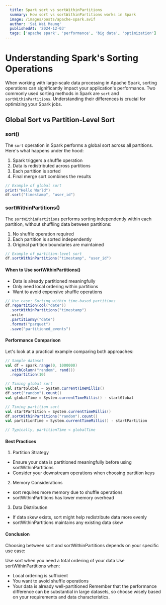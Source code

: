 ```yaml
---
  title: Spark sort vs sortWithinPartitions
  summary: How sort vs sortWithinPartitions works in Spark
  image: /images/posts/apache-spark.avif
  author: 'Sai Wai Maung'
  publishedAt: '2024-12-03'
  tags: ['apache spark', 'performance', 'big data', 'optimization']
---
```


# Understanding Spark's Sorting Operations

When working with large-scale data processing in Apache Spark, sorting operations can significantly impact your application's performance. Two commonly used sorting methods in Spark are `sort` and `sortWithinPartitions`. Understanding their differences is crucial for optimizing your Spark jobs.

## Global Sort vs Partition-Level Sort

### sort()
The `sort` operation in Spark performs a global sort across all partitions. Here's what happens under the hood:

1. Spark triggers a shuffle operation
2. Data is redistributed across partitions
3. Each partition is sorted
4. Final merge sort combines the results


```scala
// Example of global sort
print("Hello World")
df.sort("timestamp", "user_id")
```

### sortWithinPartitions()
The `sortWithinPartitions` performs sorting independently within each partition, without shuffling data between partitions:

1. No shuffle operation required
2. Each partition is sorted independently
3. Original partition boundaries are maintained

```scala
// Example of partition-level sort
df.sortWithinPartitions("timestamp", "user_id")
```

#### When to Use sortWithinPartitions()
- Data is already partitioned meaningfully
- Only need local ordering within partitions
- Want to avoid expensive shuffle operations

```scala
// Use case: Sorting within time-based partitions
df.repartition(col("date"))
  .sortWithinPartitions("timestamp")
  .write
  .partitionBy("date")
  .format("parquet")
  .save("partitioned_events")
```

#### Performance Comparison
Let's look at a practical example comparing both approaches:

```scala
// Sample dataset
val df = spark.range(0, 1000000)
  .withColumn("random", rand())
  .repartition(10)

// Timing global sort
val startGlobal = System.currentTimeMillis()
df.sort("random").count()
val globalTime = System.currentTimeMillis() - startGlobal

// Timing partition sort
val startPartition = System.currentTimeMillis()
df.sortWithinPartitions("random").count()
val partitionTime = System.currentTimeMillis() - startPartition

// Typically, partitionTime < globalTime
```

#### Best Practices
1. Partition Strategy
  - Ensure your data is partitioned meaningfully before using sortWithinPartitions
  - Consider your downstream operations when choosing partition keys
2. Memory Considerations
  - sort requires more memory due to shuffle operations
  - sortWithinPartitions has lower memory overhead
3. Data Distribution
  - If data skew exists, sort might help redistribute data more evenly
  - sortWithinPartitions maintains any existing data skew

#### Conclusion
Choosing between sort and sortWithinPartitions depends on your specific use case:

Use sort when you need a total ordering of your data
Use sortWithinPartitions when:
  - Local ordering is sufficient
  - You want to avoid shuffle operations
  - Your data is already well-partitioned
Remember that the performance difference can be substantial in large datasets, so choose wisely based on your requirements and data characteristics.
